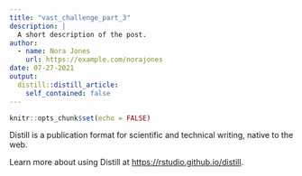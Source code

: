 ```yaml
---
title: "vast_challenge_part_3"
description: |
  A short description of the post.
author:
  - name: Nora Jones
    url: https://example.com/norajones
date: 07-27-2021
output:
  distill::distill_article:
    self_contained: false
---
```



```r
knitr::opts_chunk$set(echo = FALSE)
```

Distill is a publication format for scientific and technical writing, native to the web.

Learn more about using Distill at <https://rstudio.github.io/distill>.


